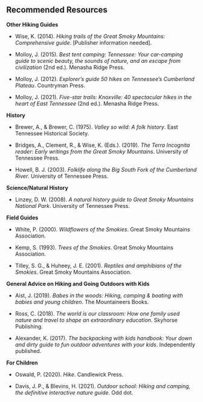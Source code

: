 ## Recommended Resources

**Other Hiking Guides**

-   Wise, K. (2014). *Hiking trails of the Great Smoky Mountains: Comprehensive guide*. \[Publisher information needed\].

-   Molloy, J. (2015). *Best tent camping: Tennessee: Your car-camping guide to scenic beauty, the sounds of nature, and an escape from civilization* (2nd ed.). Menasha Ridge Press.

-   Molloy, J. (2012). *Explorer's guide 50 hikes on Tennessee's Cumberland Plateau*. Countryman Press.

-   Molloy, J. (2021). *Five-star trails: Knoxville: 40 spectacular hikes in the heart of East Tennessee* (2nd ed.). Menasha Ridge Press.

**History**

-   Brewer, A., & Brewer, C. (1975). *Valley so wild: A folk history*. East Tennessee Historical Society.

-   Bridges, A., Clement, R., & Wise, K. (Eds.). (2019). *The Terra Incognita reader: Early writings from the Great Smoky Mountains*. University of Tennessee Press.

-   Howell, B. J. (2003). *Folklife along the Big South Fork of the Cumberland River*. University of Tennessee Press.

**Science/Natural History**

-   Linzey, D. W. (2008). *A natural history guide to Great Smoky Mountains National Park*. University of Tennessee Press.

**Field Guides**

-   White, P. (2000). *Wildflowers of the Smokies*. Great Smoky Mountains Association.

-   Kemp, S. (1993). *Trees of the Smokies*. Great Smoky Mountains Association.

-   Tilley, S. G., & Huheey, J. E. (2001). *Reptiles and amphibians of the Smokies*. Great Smoky Mountains Association.

**General Advice on Hiking and Going Outdoors with Kids**

-   Aist, J. (2019). *Babes in the woods: Hiking, camping & boating with babies and young children*. The Mountaineers Books.

-   Ross, C. (2018). *The world is our classroom: How one family used nature and travel to shape an extraordinary education*. Skyhorse Publishing.

-   Alexander, K. (2017). *The backpacking with kids handbook: Your down and dirty guide to fun outdoor adventures with your kids*. Independently published.

**For Children**

-   Oswald, P. (2020). *Hike*. Candlewick Press.

-   Davis, J. P., & Blevins, H. (2021). *Outdoor school: Hiking and camping, the definitive interactive nature guide*. Odd dot.
